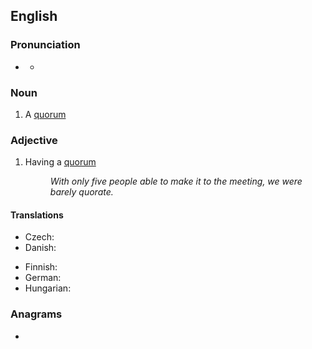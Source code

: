 ==English==

===Pronunciation===
* {{a|UK}} {{IPA|en|/ˈkwɔːɹ.ət/}}
** {{audio|en|LL-Q1860 (eng)-Vealhurl-quorate.wav|Audio (UK)}}

===Noun===
{{en-noun}}

# A [[quorum]]

===Adjective===
{{en-adj|-}}

# Having a [[quorum]]
#: ''With only five people able to make it to the meeting, we were barely quorate.''

====Translations====
{{trans-top|having a quorum}}
* Czech: {{t|cs|usnášeníschopný}}
* Danish: {{t|da|beslutningsdygtig}}
{{trans-mid}}
* Finnish: {{t+|fi|päätösvaltainen}}
* German: {{t+|de|beschlussfähig}}
* Hungarian: {{t+|hu|határozatképes}}
{{trans-bottom}}

===Anagrams===
* {{anagrams|en|a=aeoqrtu|Equator|equator}}